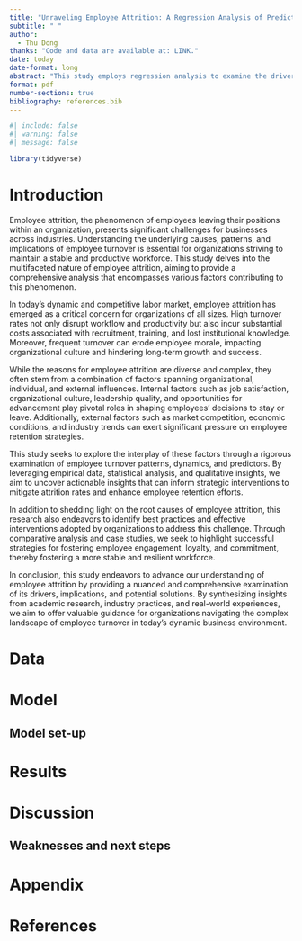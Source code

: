 ```yaml
---
title: "Unraveling Employee Attrition: A Regression Analysis of Predictors and Interventions"
subtitle: " "
author: 
  - Thu Dong
thanks: "Code and data are available at: LINK."
date: today
date-format: long
abstract: "This study employs regression analysis to examine the drivers of employee attrition within organizations. Using a comprehensive dataset encompassing various organizational, individual, and external factors, we identify significant predictors of turnover and quantify their impact. Our findings shed light on the nuanced interplay of factors influencing employee retention, offering valuable insights for organizations seeking to develop effective strategies to mitigate attrition rates. Additionally, we highlight potential interventions and best practices to foster employee engagement and enhance organizational stability."
format: pdf
number-sections: true
bibliography: references.bib
---
```


```r
#| include: false
#| warning: false
#| message: false

library(tidyverse)

```


# Introduction
Employee attrition, the phenomenon of employees leaving their positions within an organization, presents significant challenges for businesses across industries. Understanding the underlying causes, patterns, and implications of employee turnover is essential for organizations striving to maintain a stable and productive workforce. This study delves into the multifaceted nature of employee attrition, aiming to provide a comprehensive analysis that encompasses various factors contributing to this phenomenon.

In today's dynamic and competitive labor market, employee attrition has emerged as a critical concern for organizations of all sizes. High turnover rates not only disrupt workflow and productivity but also incur substantial costs associated with recruitment, training, and lost institutional knowledge. Moreover, frequent turnover can erode employee morale, impacting organizational culture and hindering long-term growth and success.

While the reasons for employee attrition are diverse and complex, they often stem from a combination of factors spanning organizational, individual, and external influences. Internal factors such as job satisfaction, organizational culture, leadership quality, and opportunities for advancement play pivotal roles in shaping employees' decisions to stay or leave. Additionally, external factors such as market competition, economic conditions, and industry trends can exert significant pressure on employee retention strategies.

This study seeks to explore the interplay of these factors through a rigorous examination of employee turnover patterns, dynamics, and predictors. By leveraging empirical data, statistical analysis, and qualitative insights, we aim to uncover actionable insights that can inform strategic interventions to mitigate attrition rates and enhance employee retention efforts.

In addition to shedding light on the root causes of employee attrition, this research also endeavors to identify best practices and effective interventions adopted by organizations to address this challenge. Through comparative analysis and case studies, we seek to highlight successful strategies for fostering employee engagement, loyalty, and commitment, thereby fostering a more stable and resilient workforce.

In conclusion, this study endeavors to advance our understanding of employee attrition by providing a nuanced and comprehensive examination of its drivers, implications, and potential solutions. By synthesizing insights from academic research, industry practices, and real-world experiences, we aim to offer valuable guidance for organizations navigating the complex landscape of employee turnover in today's dynamic business environment.

# Data {#sec-data}


# Model

## Model set-up



# Results






# Discussion



## Weaknesses and next steps



\newpage

\appendix

# Appendix {-}



\newpage


# References



